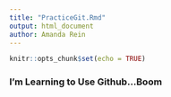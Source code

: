 ```yaml
---
title: "PracticeGit.Rmd"
output: html_document
author: Amanda Rein
---
```


```r
knitr::opts_chunk$set(echo = TRUE)
```

### I'm Learning to Use Github...Boom

